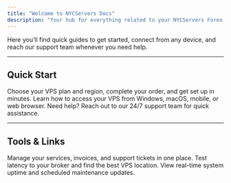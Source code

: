 ```yaml
---
title: "Welcome to NYCServers Docs"
description: "Your hub for everything related to your NYCServers Forex VPS."
---
```

  
Here you’ll find quick guides to get started, connect from any device, and reach our support team whenever you need help.

---

## Quick Start

<Columns cols={3}>
  <Card title="How To Order Your VPS" icon="shopping-cart" href="/quickstart">
    Choose your VPS plan and region, complete your order, and get set up in minutes.
  </Card>
  <Card title="Connect To Your VPS" icon="laptop" href="/connect/index">
    Learn how to access your VPS from Windows, macOS, mobile, or web browser.
  </Card>
  <Card title="Contact Support" icon="life-ring" href="https://newyorkcityservers.com/contact-us">
    Need help? Reach out to our 24/7 support team for quick assistance.
  </Card>
</Columns>

---

## Tools & Links

<Columns cols={3}>
  <Card title="Client Area Login" icon="user" href="https://newyorkcityservers.com/billing/">
    Manage your services, invoices, and support tickets in one place.
  </Card>
  <Card title="Latency Checker" icon="activity" href="https://newyorkcityservers.com/broker-latency">
    Test latency to your broker and find the best VPS location.
  </Card>
  <Card title="System Status" icon="signal" href="https://status.newyorkcityservers.com/">
    View real-time system uptime and scheduled maintenance updates.
  </Card>
</Columns>
